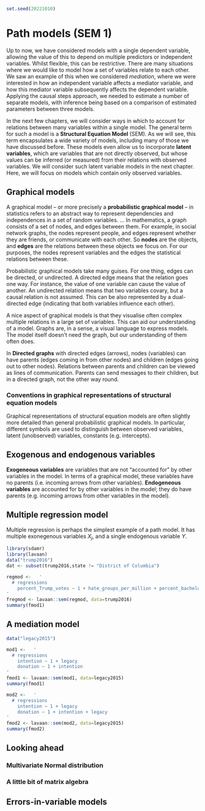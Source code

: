 ```r
set.seed(20221010)
```

# Path models (SEM 1) {#ch-SEM-path-models}

<!-- https://stats.oarc.ucla.edu/r/seminars/rsem/ -->

Up to now, we have considered models with a single dependent variable, allowing the value of this to depend on multiple predictors or independent variables. Whilst flexible, this can be restrictive. There are many situations where we would like to model how a set of variables relate to each other. We saw an example of this when we considered *mediation*, where we were interested in how an independent variable affects a mediator variable, and how this mediator variable subsequently affects the dependent variable. Applying the causal steps approach, we needed to estimate a number of separate models, with inference being based on a comparison of estimated parameters between three models.

In the next few chapters, we will consider ways in which to account for relations between many variables within a single model. The general term for such a model is a **Structural Equation Model** (SEM). As we will see, this term encapsulates a wide variety of models, including many of those we have discussed before. These models even allow us to incorporate **latent variables**, which are variables that are not directly observed, but whose values can be inferred (or measured) from their relations with observed variables. We will consider such latent variable models in the next chapter. Here, we will focus on models which contain only observed variables. 

## Graphical models

A graphical model -- or more precisely a **probabilistic graphical model** -- in statistics refers to an abstract way to represent dependencies and independences in a set of random variables. ... In mathematics, a graph consists of a set of nodes, and edges between them. For example, in social network graphs, the nodes represent people, and edges represent whether they are friends, or communicate with each other. So **nodes** are the objects, and **edges** are the relations between these objects we focus on. For our purposes, the nodes represent variables and the edges the statistical relations between these.

Probabilistic graphical models take many guises. For one thing, edges can be directed, or undirected. A directed edge means that the relation goes one way. For instance, the value of one variable can cause the value of another. An undirected relation means that two variables covary, but a causal relation is not assumed. This can be also represented by a dual-directed edge (indicating that both variables influence each other).

A nice aspect of graphical models is that they visualise often complex multiple relations in a large set of variables. This can aid our understanding of a model. Graphs are, in a sense, a visual language to express models. The model itself doesn't need the graph, but our understanding of them often does.

In **Directed graphs** with directed edges (arrows), nodes (variables) can have parents (edges coming in from other nodes) and children (edges going out to other nodes). Relations between parents and children can be viewed as lines of communication. Parents can send messages to their children, but in a directed graph, not the other way round.

### Conventions in graphical representations of structural equation models

Graphical representations of structural equation models are often slightly more detailed than general probabilistic graphical models. In particular, different symbols are used to distinguish between observed variables, latent (unobserved) variables, constants (e.g. intercepts). 

## Exogenous and endogenous variables

**Exogeneous variables** are variables that are not "accounted for" by other variables in the model. In terms of a graphical model, these variables have no parents (i.e. incoming arrows from other variables). **Endogeneous variables** are accounted for by other variables in the model; they do have parents (e.g. incoming arrows from other variables in the model).

## Multiple regression model

Multiple regression is perhaps the simplest example of a path model. It has multiple exonegenous variables $X_j$, and a single endogenous variable $Y$.

```r
library(sdamr)
library(lavaan)
data("trump2016")
dat <- subset(trump2016,state != "District of Columbia")

regmod <-   '
  # regressions
    percent_Trump_votes ~ 1 + hate_groups_per_million + percent_bachelors_degree_or_higher
'
fregmod <- lavaan::sem(regmod, data=trump2016)
summary(fmod1)
```

## A mediation model

```r

data("legacy2015")

mod1 <-   '
  # regressions
    intention ~ 1 + legacy
    donation ~ 1 + intention
'
fmod1 <- lavaan::sem(mod1, data=legacy2015)
summary(fmod1)

mod2 <-   '
  # regressions
    intention ~ 1 + legacy
    donation ~ 1 + intention + legacy
'
fmod2 <- lavaan::sem(mod2, data=legacy2015)
summary(fmod2)

```

## Looking ahead

### Multivariate Normal distribution

### A little bit of matrix algebra

<!-- https://bookdown.org/compfinezbook/introFinRbook/Matrix-Algebra-Review.html -->
<!-- https://bkenkel.com/pdaps/matrix.html -->

## Errors-in-variable models
